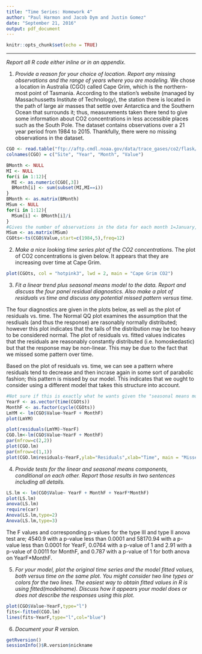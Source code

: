 ```yaml
---
title: "Time Series: Homework 4"
author: "Paul Harmon and Jacob Dym and Justin Gomez"
date: "September 21, 2016"
output: pdf_document
---
```


```r
knitr::opts_chunk$set(echo = TRUE)
```
---
_Report all R code either inline or in an appendix._

1) _Provide a reason for your choice of location. Report any missing observations and the range of years where you are modeling._
    We chose a location in Australia (CGO) called Cape Grim, which is the northern-most point of Tasmania.  According to the station's website (managed by Massachussetts Institute of Technology), the station there is located in the path of large air masses that settle over Antarctica and the Southern Ocean that surrounds it; thus, measurements taken there tend to give some information about CO2 concentrations in less accessible places such as the South Pole. 
    The dataset contains observations over a 21 year period from 1984 to 2015. Thankfully, there were no missing observations in the dataset.

```r
CGO <- read.table("ftp://aftp.cmdl.noaa.gov/data/trace_gases/co2/flask/surface/co2_cgo_surface-flask_1_ccgg_month.txt",header=T)
colnames(CGO) = c("Site", "Year", "Month", "Value")

BMonth <- NULL
MI <- NULL
for(i in 1:12){
  MI <- as.numeric(CGO[,3])
  BMonth[i] <- sum(subset(MI,MI==i))
}
BMonth <- as.matrix(BMonth)
MSum <- NULL
for(i in 1:12){
  MSum[i] <- BMonth[i]/i
}
#Gives the number of observations in the data for each month 1=January, 12=December
MSum <- as.matrix(MSum)
CGOts<-ts(CGO$Value,start=c(1984,5),freq=12)
```

2) _Make a nice looking time series plot of the CO$2$ concentrations._
The plot of CO2 concentrations is given below. It appears that they are increasing over time at Cape Grim. 

```r
plot(CGOts, col = "hotpink3", lwd = 2, main = "Cape Grim CO2")
```

3) _Fit a linear trend plus seasonal means model to the data. Report and discuss the four panel residual diagnostics. Also make a plot of residuals vs time and discuss any potential missed pattern versus time._

The four diagnostics are given in the plots below, as well as the plot of residuals vs. time. The Normal QQ plot examines the assumption that the resdiuals (and thus the response) are rasonably normally distributed; however this plot indicates that the tails of the distribution may be too heavy to be considered normal.  The plot of residuals vs. fitted values indicates that the residuals are reasonably constantly distributed (i.e. homoskedastic) but that the response may be non-linear. This may be due to the fact that we missed some pattern over time. 

Based on the plot of residuals vs. time, we can see a pattern where residuals tend to decrease and then incrase again in some sort of parabolic fashion; this pattern is missed by our model. This indicates that we ought to consider using a different model that takes this structure into account. 

```r
#Not sure if this is exactly what he wants given the "seasonal means model"
YearF <- as.vector(time(CGOts))
MonthF <- as.factor(cycle(CGOts))
LmYM <- lm(CGO$Value~YearF + MonthF)
plot(LmYM)

plot(residuals(LmYM)~YearF)
CGO.lm<-lm(CGO$Value~YearF + MonthF)
par(mfrow=c(2,2))
plot(CGO.lm)
par(mfrow=c(1,1))
plot(CGO.lm$residuals~YearF,ylab="Residuals",xlab="Time", main = "Missed Pattern vs. Time")
```

4) _Provide tests for the linear and seasonal means components, conditional on each other. Report those results in two sentences including all details._
```r
LS.lm <- lm(CGO$Value~ YearF + MonthF + YearF*MonthF)
plot(LS.lm)
anova(LS.lm)
require(car)
Anova(LS.lm,type=2)
Anova(LS.lm,type=3)
```
The F values and corresponding p-values for the type III and type II anova test are; 4540.9 with a p-value less than 0.0001 and 58170.94 with a p-value less than 0.0001 for YearF, 0.0764 with a p-value of 1 and 2.91 with a p-value of 0.0011 for MonthF, and 0.787 with a p-value of 1 for both anova on YearF*MonthF. 

5) _For your model, plot the original time series and the model fitted values, both versus time on the same plot. You might consider two line types or colors for the two lines. The easiest way to obtain fitted values in R is using fitted(modelname). Discuss how it appears your model does or does not describe the responses using this plot._




```r
plot(CGO$Value~YearF,type="l")
fits<-fitted(CGO.lm)
lines(fits~YearF,type="l",col="blue")
```

6) _Document your R version._

```r
getRversion()
sessionInfo()$R.version$nickname
```








